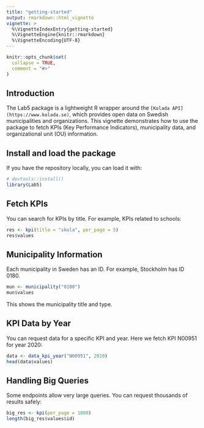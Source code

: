 ```yaml
---
title: "getting-started"
output: rmarkdown::html_vignette
vignette: >
  %\VignetteIndexEntry{getting-started}
  %\VignetteEngine{knitr::rmarkdown}
  %\VignetteEncoding{UTF-8}
---
```


```r
knitr::opts_chunk$set(
  collapse = TRUE,
  comment = "#>"
)
```


## Introduction

The Lab5 package is a lightweight R wrapper around the `[Kolada API](https://www.kolada.se)`,
which provides open data on Swedish municipalities and 
organizations. This vignette demonstrates how to use the package to fetch KPIs
(Key Performance Indicators), municipality data, and organizational unit (OU) 
information.

## Install and load the package

If you have the repository locally, you can load it with:

```r
# devtools::install()
library(Lab5)
```


## Fetch KPIs

You can search for KPIs by title. For example, KPIs related to schools:

```r
res <- kpi(title = "skola", per_page = 5)
res$values
```


## Municipality Information

Each municipality in Sweden has an ID.
For example, Stockholm has ID 0180.

```r
mun <- municipality("0180")
mun$values
```

This shows the municipality title and type.

## KPI Data by Year
You can request data for a specific KPI and year.
Here we fetch KPI N00951 for year 2020:

```r
data <- data_kpi_year("N00951", 2020)
head(data$values)
```


## Handling Big Queries

Some endpoints allow very large queries.
You can request thousands of results safely:

```r
big_res <- kpi(per_page = 1000)
length(big_res$values$id)
```


